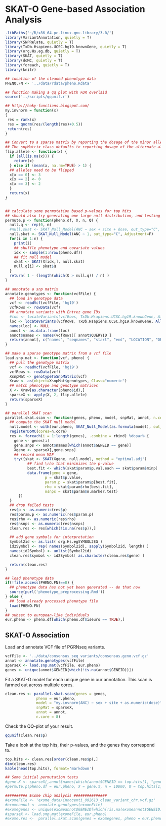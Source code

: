 # SKAT-O Gene-based Association Analysis

```r
.libPaths('~/R/x86_64-pc-linux-gnu-library/3.0/')
library(VariantAnnotation, quietly = T)
library(SNPRelate, quietly = T)
library(TxDb.Hsapiens.UCSC.hg19.knownGene, quietly = T)
library(org.Hs.eg.db, quietly = T)
library(SKAT, quietly = T)
library(doMC, quietly = T)
library(foreach, quietly = T)
library(knitr)
```

```r
## location of the cleaned phenotype data
PHENO.FN <- '../data/rdata/pheno.Rdata'
```

```r
## function making a qq plot with FDR overlaid
source('../scripts/qqunif.r')

## http://haky-functions.blogspot.com/
my.invnorm = function(x)
{
 res = rank(x)
 res = qnorm(res/(length(res)+0.5))
 return(res)
}

## Convert to a sparse matrix by reporting the dosage of the minor allele.
## The snpMatrix class defaults to reporting dosage of the alternate allele.
flip.allele <- function(x) {
  if (all(is.na(x))) {
    return(x)
  } else if (mean(x, na.rm=TRUE) > 1) {
  ## alleles need to be flipped
  x[x == 0] <- 3
  x[x == 2] <- 0
  x[x == 3] <- 2
  }
  return(x)
}


## calculate some permutation based p-values for top hits
## should also try generating one large null distribution, and testing genes against that
permute.p <- function(pheno.df, X, n, Q) {
  null.q <- rep(0, n)
  #null.skat <- SKAT_Null_Model(ANC ~ sex + site + dose, out_type="C", Adjustment=F)
  null.skat <- SKAT_Null_Model(ANC ~ 1, out_type="C", Adjustment=F)
  for(i in 1:n) {
    print(i)
    ## shuffle phenotype and covariate values
    idx <- sample(1:nrow(pheno.df))
    ## fit null model
    skat <- SKAT(X[idx,], null.skat)
    null.q[i] <- skat$Q
  }
  return( 1 - (length(which(Q > null.q)) / n) )
}

## annotate a snp matrix
annotate.genotypes <- function(vcfFile) {
  ## load in genotype data
  vcf <- readVcf(vcfFile, 'hg19')
  vcfRows <- rowData(vcf)
  ## annotate variants with Entrez gene IDs
  #loc <- locateVariants(vcfRows, TxDb.Hsapiens.UCSC.hg19.knownGene, AllVariants())
  loc <- locateVariants(vcfRows, TxDb.Hsapiens.UCSC.hg19.knownGene, AllVariants())
  names(loc) <- NULL
  annot <- as.data.frame(loc)
  annot$names <- names(vcfRows)[ annot$QUERYID ]
  return(annot[, c("names", "seqnames", "start", "end", "LOCATION", "GENEID")])
}

## make a sparse genotype matrix from a vcf file
load.snp.mat <- function(vcf, pheno) {
  ## pull the genotype matrix
  vcf <- readVcf(vcfFile, 'hg19')
  vcfRows <- rowData(vcf)
  XsnpMat <- genotypeToSnpMatrix(vcf)
  Xraw <- as(object=XsnpMat$genotypes, Class="numeric")
  ## match phenotype and genotype matrices
  X <- Xraw[as.character(pheno$id),]
  sparseX <- apply(X, 2, flip.allele)
  return(sparseX)
}

## parallel SKAT scan
parallel.skat.scan <- function(genes, pheno, model, snpMat, annot, n.core = 1) {
  ## compute the SKAT null model
  null.model <- with(eur.pheno, SKAT_Null_Model(as.formula(model), out_type="C", Adjustment=TRUE))
  registerDoMC(cores=n.core)
  res <- foreach(i = 1:length(genes), .combine = rbind) %dopar% {
    gene <- genes[i]
    gene.snps <- annot$names[which(annot$GENEID == gene)]
    Xgene <- sparseX[,gene.snps]
    ## record mean MAF
    try({skat <- SKAT(Xgene, null.model, method = "optimal.adj")
          ## find \rho that minimizes the p-value
          best.fit <- which(skat$param$p.val.each == skat$param$minp)
          data.frame(gene = gene,
                  p = skat$p.value,
                  param.p = skat$param$p[best.fit],
                  rho = skat$param$rho[best.fit],
                  nsnps = skat$param$n.marker.test)
      })
  }
  ## drop failed tests 
  res$p <- as.numeric(res$p)
  res$param.p <- as.numeric(res$param.p)
  res$rho <- as.numeric(res$rho)
  res$nsnps <- as.numeric(res$nsnps)
  clean.res <- res[which(!is.na(res$p)),]

  ## add gene symbols for interpretation
  Symbol2id <- as.list( org.Hs.egSYMBOL2EG )
  id2Symbol <- rep( names(Symbol2id), sapply(Symbol2id, length) )
  names(id2Symbol) <- unlist(Symbol2id)
  clean.res$symbol <- id2Symbol[ as.character(clean.res$gene) ]

  return(clean.res)
}
```

```r
## load phenotype data
if(!file.access(PHENO.FN)==0) {
  ## phenotype data has not yet been generated -- do that now
  source(purl('phenotype_preprocessing.Rmd'))
} else {
  ## load already processed phenotype file
  load(PHENO.FN)
}
## subset to european-like individuals
eur.pheno <- pheno.df[which(pheno.df$iseuro == TRUE),]
```

## SKAT-O Association
Load and annotate VCF file of PGRNseq variants.

```r
vcfFile <- '../data/consensus_seq_variants/consensus.geno.vcf.gz'
annot <- annotate.genotypes(vcfFile)
sparseX <- load.snp.mat(vcfFile, eur.pheno)
genes <- unique(annot$GENEID[which(!is.na(annot$GENEID))])
```

Fit a SKAT-O model for each unique gene in our annotation. This scan is farmed out across multiple cores.

```r
clean.res <- parallel.skat.scan(genes = genes,
              pheno = eur.pheno,
              model = "my.invnorm(ANC) ~ sex + site + as.numeric(dose)",
              snpMat = sparseX,
              annot = annot,
              n.core = 8)
```

Check the QQ-plot of your result.

```r
qqunif(clean.res$p)
```

Take a look at the top hits, their p-values, and the genes they correspond to.

```r
top.hits <- clean.res[order(clean.res$p),]
dim(clean.res)
kable(head(top.hits), format='markdown')
```

```r
## Some initial permutation tests
#gene.X <- sparseX[,annot$names[which(annot$GENEID == top.hits[1, "gene"])]]
#permute.p(pheno.df = eur.pheno, X = gene.X, n = 10000, Q = top.hits[1, "Q"])
```

```r
########## Exome chip analysis ###############
#exomeFile <- 'exome_data/innocenti_082613_clean_variant_chr.vcf.gz'
#exomeannot <- annotate.genotypes(exomeFile)
#exomegenes <- unique(exomeannot$GENEID[which(!is.na(exomeannot$GENEID))])
#sparseX <- load.snp.mat(exomeFile, eur.pheno)
#exome.res <-  parallel.skat.scan(genes = exomegenes, pheno = eur.pheno, model = "ANC ~ 1", snpMat = sparseX, annot = exomeannot)
```
